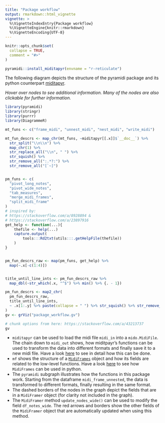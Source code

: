 ```yaml
---
title: "Package workflow"
output: rmarkdown::html_vignette
vignette: >
  %\VignetteIndexEntry{Package workflow}
  %\VignetteEngine{knitr::rmarkdown}
  %\VignetteEncoding{UTF-8}
---
```


```r
knitr::opts_chunk$set(
  collapse = TRUE,
  comment = "#>"
)
```

```r
pyramidi::install_miditapyr(envname = "r-reticulate")
```

The following diagram depicts the structure of the pyramidi package and its
python counterpart [miditapyr](https://github.com/urswilke/miditapyr).

*Hover over nodes to see additional information. Many of the nodes are also 
clickable for further information.*

```r
library(pyramidi)
library(stringr)
library(purrr)
library(DiagrammeR)

mt_funs <- c("frame_midi", "unnest_midi", "nest_midi", "write_midi")

mt_fun_descrs <- map_chr(mt_funs, ~miditapyr[[.x]]$`__doc__`) %>% 
  str_split("\\n\\n") %>% 
  map_chr(1) %>% 
  str_replace_all("\\n", " ") %>% 
  str_squish() %>% 
  str_remove_all(":.*?:") %>% 
  str_remove_all("[`~]") 


pm_funs <- c(
  "pivot_long_notes",
  "pivot_wide_notes",
  "tab_measures",
  "merge_midi_frames",
  "split_midi_frame"
)
# inspired by:
# https://stackoverflow.com/a/8928894 &
# https://stackoverflow.com/a/23897916
get_help <- function(...){
    thefile <- help(...)
    capture.output(
        tools:::Rd2txt(utils:::.getHelpFile(thefile))
    )
}


pm_fun_descrs_raw <- map(pm_funs, get_help) %>% 
  map(~.x[-c(1:4)])


title_until_line_ints <- pm_fun_descrs_raw %>% 
  map_dbl(~str_which(.x, "^$") %>% min() %>% {. - 1})

pm_fun_descrs <- map2_chr(
  pm_fun_descrs_raw,
  title_until_line_ints,
  ~ .x[1:.y] %>% paste(collapse = " ") %>% str_squish() %>% str_remove_all("[`']")
)
gv <- grViz("package_workflow.gv")
```


```r
# chunk options from here: https://stackoverflow.com/a/43213737
gv
```

* `miditapyr` can be used to load the midi file `midi_in` into a `mido.MidiFile`. 
The chain down to `midi_out` shows, how miditpayr's functions can be used 
to transform the data into different formats and finally save it to a new midi file. 
Have a look [here](https://miditapyr.readthedocs.io/en/latest/notebooks/functions_usage.html) 
to see in detail how this can be done.
* `mf` shows the structure of a
[`MidiFrames`](https://miditapyr.readthedocs.io/en/latest/miditapyr.html#miditapyr.midi_frame.MidiFrames) 
object and how its fields are related to the low-level functions. Have a look
[here](https://miditapyr.readthedocs.io/en/latest/notebooks/midi_frame_usage.html) 
to see how `MidiFrames` can be used in python.
* The `pyramidi` subgraph illustrates how the functions in this package work.
Starting from the dataframe `midi_frame_unnested`, the data is transformed to 
different formats, finally resulting in the same format.
* The dashed borders of the nodes in the graph depict the fields that are in a
`MidiFramer` object (for clarity not included in the graph). 
* The `MidiFramer` method `update_nodes_wide()` can be used to modify the 
field `df_notes_wide`. The red arrows and borders show the other fields of the 
`MidiFramer` object that are automatically updated when using this method.
